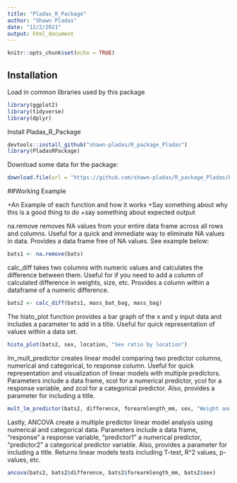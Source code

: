 ```yaml
---
title: "Pladas_R_Package"
author: "Shawn Pladas"
date: "12/2/2021"
output: html_document
---
```


```r
knitr::opts_chunk$set(echo = TRUE)
```

## Installation

Load in common libraries used by this package

```r
library(ggplot2)
library(tidyverse)
library(dplyr)
```

Install Pladas_R_Package 

```r
devtools::install_github("shawn-pladas/R_package_Pladas")
library(PladasRPackage)
```

Download some data for the package:

```r
download.file(url = "https://github.com/shawn-pladas/R_package_Pladas/blob/master/data/Bat_Capture_Data.csv", destfile = "../data/bats.csv")
```

##Working Example

+An Example of each function and how it works
+Say something about why this is a good thing to do
+say something about expected output

na.remove removes NA values from your entire data frame across all rows and columns. Useful for a quick and immediate way to eliminate NA values in data. Provides a data frame free of NA values. See example below:

```r

bats1 <- na.remove(bats)

```

calc_diff takes two columns with numeric values and calculates the difference between them. Useful for if you need to add a column of calculated difference in weights, size, etc. Provides a column within a dataframe of a numeric difference. 

```r

bats2 <- calc_diff(bats1, mass_bat_bag, mass_bag)

```

The histo_plot function provides a bar graph of the x and y input data and includes a parameter to add in a title. Useful for quick representation of values within a data set. 

```r

histo_plot(bats2, sex, location, "Sex ratio by location")

```

lm_mult_predictor creates linear model comparing two predictor columns, numerical and categorical, to response column. Useful for quick representation and visualization of linear models with multiple predictors. Parameters include a data frame, xcol for a numerical predictor, ycol for a response variable, and zcol for a categorical predictor. Also, provides a parameter for including a title. 

```r

mult_lm_predictor(bats2, difference, forearmlength_mm, sex, "Weight and sex as predictors of forearm length")

```

Lastly, ANCOVA create a multiple predictor linear model analysis using numerical and categorical data. Parameters include a data frame, "response" a response variable, "predictor1" a numerical predictor, "predictor2" a categorical predictor variable. Also, provides a parameter for including a title. Returns linear models tests including T-test, R^2 values, p-values, etc. 

```r

ancova(bats2, bats2$difference, bats2$forearmlength_mm, bats2$sex)

```



